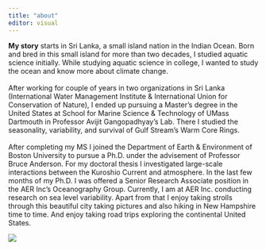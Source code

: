 ```yaml
---
title: "about"
editor: visual
---
```


**My story** starts in Sri Lanka, a small island nation in the Indian Ocean. Born and bred in this small island for more than two decades, I studied aquatic science initially. While studying aquatic science in college, I wanted to study the ocean and know more about climate change.\
\
After working for couple of years in two organizations in Sri Lanka (International Water Management Institute & International Union for Conservation of Nature), I ended up pursuing a Master's degree in the United States at School for Marine Science & Technology of UMass Dartmouth in Professor Avijit Gangopadhyay's Lab. There I studied the seasonality, variability, and survival of Gulf Stream's Warm Core Rings.\
\
After completing my MS I joined the Department of Earth & Environment of Boston University to pursue a Ph.D. under the advisement of Professor Bruce Anderson. For my doctoral thesis I investigated large-scale interactions between the Kuroshio Current and atmosphere. In the last few months of my Ph.D. I was offered a Senior Research Associate position in the AER Inc's Oceanography Group. Currently, I am at AER Inc. conducting research on sea level variability. Apart from that I enjoy taking strolls through this beautiful city taking pictures and also hiking in New Hampshire time to time. And enjoy taking road trips exploring the continental United States.

![](Career_Path.jpg)
